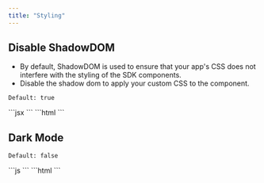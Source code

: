 ```yaml
---
title: "Styling"
---
```


## Disable ShadowDOM
- By default, ShadowDOM is used to ensure that your app's CSS does not interfere with the styling of the SDK components.
- Disable the shadow dom to apply your custom CSS to the component.

`Default: true`

<Tabs>

<Tab title="React / Next.js">
```jsx
<VeltRecorderTool shadowDom={false} />
```
</Tab>

<Tab title="Other Frameworks">
```html
<velt-recorder-tool shadow-dom="false"></velt-recorder-tool>
```

</Tab>
</Tabs>

## Dark Mode

`Default: false`

<Tabs>

<Tab title="React / Next.js">
```js
<VeltRecorderTool darkMode={true} />
```
</Tab>

<Tab title="Other Frameworks">
```html
<velt-recorder-tool dark-mode="true"></velt-recorder-tool>
```
</Tab>

</Tabs>